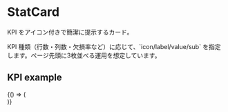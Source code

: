 
<Meta title="Foundations/StatCard/Docs" />

# StatCard

<Subtitle>KPI をアイコン付きで簡潔に提示するカード。</Subtitle>

<Description>
KPI 種類（行数・列数・欠損率など）に応じて、`icon/label/value/sub` を指定します。ページ先頭に3枚並べる運用を想定しています。
</Description>

## KPI example

<Canvas>
  <Story name="kpi">
    {() => (
      <div className="grid gap-4 md:grid-cols-3">
        <StatCard icon={Table2} label="行数" value={(123456).toLocaleString()} sub="Rows" />
        <StatCard icon={Activity} label="列数" value={(48).toLocaleString()} sub="Columns" />
        <StatCard icon={Percent} label="欠損率" value={`12.3%`} sub="Missing" />
      </div>
    )}
  </Story>
</Canvas>
